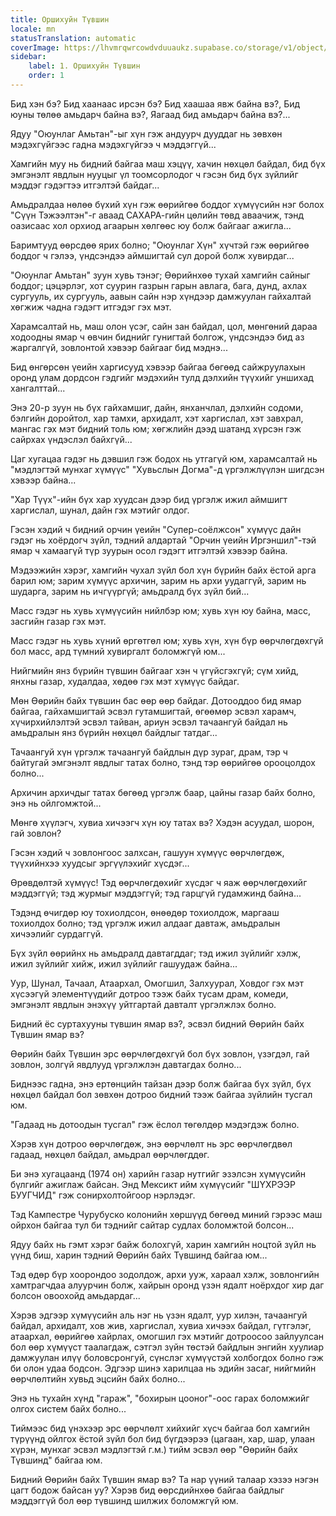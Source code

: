 ```yaml
---
title: Оршихуйн Түвшин
locale: mn
statusTranslation: automatic
coverImage: https://lhvmrqwrcowdvduuaukz.supabase.co/storage/v1/object/public/strapi-uploads/small_cover-tratado-de-psicologia-revolucionaria.webp-5e15e1cec4e0ebebcde5d7fc7565d8fd.webp
sidebar:
    label: 1. Оршихуйн Түвшин
    order: 1
---
```

Бид хэн бэ? Бид хаанаас ирсэн бэ? Бид хаашаа явж байна вэ?, Бид юуны төлөө амьдарч байна вэ?, Яагаад бид амьдарч байна вэ?...

Ядуу "Оюунлаг Амьтан"-ыг хүн гэж андуурч дууддаг нь зөвхөн мэдэхгүйгээс гадна мэдэхгүйгээ ч мэддэггүй...

Хамгийн муу нь бидний байгаа маш хэцүү, хачин нөхцөл байдал, бид бүх эмгэнэлт явдлын нууцыг үл тоомсорлодог ч гэсэн бид бүх зүйлийг мэддэг гэдэгтээ итгэлтэй байдаг...

Амьдралдаа нөлөө бүхий хүн гэж өөрийгөө боддог хүмүүсийн нэг болох "Сүүн Тэжээлтэн"-г аваад САХАРА-гийн цөлийн төвд аваачиж, тэнд оазисаас хол орхиод агаарын хөлгөөс юу болж байгааг ажигла...

Баримтууд өөрсдөө ярих болно; "Оюунлаг Хүн" хүчтэй гэж өөрийгөө боддог ч гэлээ, үндсэндээ аймшигтай сул дорой болж хувирдаг...

"Оюунлаг Амьтан" зуун хувь тэнэг; Өөрийнхөө тухай хамгийн сайныг боддог; цэцэрлэг, хот суурин газрын гарын авлага, бага, дунд, ахлах сургууль, их сургууль, аавын сайн нэр хүндээр дамжуулан гайхалтай хөгжиж чадна гэдэгт итгэдэг гэх мэт.

Харамсалтай нь, маш олон үсэг, сайн зан байдал, цол, мөнгөний дараа ходоодны ямар ч өвчин биднийг гунигтай болгож, үндсэндээ бид аз жаргалгүй, зовлонтой хэвээр байгааг бид мэднэ...

Бид өнгөрсөн үеийн харгисууд хэвээр байгаа бөгөөд сайжруулахын оронд улам дордсон гэдгийг мэдэхийн тулд дэлхийн түүхийг уншихад хангалттай...

Энэ 20-р зуун нь бүх гайхамшиг, дайн, янханчлал, дэлхийн содоми, бэлгийн доройтол, хар тамхи, архидалт, хэт харгислал, хэт завхрал, мангас гэх мэт бидний толь юм; хөгжлийн дээд шатанд хүрсэн гэж сайрхах үндэслэл байхгүй...

Цаг хугацаа гэдэг нь дэвшил гэж бодох нь утгагүй юм, харамсалтай нь "мэдлэгтэй мунхаг хүмүүс" "Хувьслын Догма"-д үргэлжлүүлэн шигдсэн хэвээр байна...

"Хар Түүх"-ийн бүх хар хуудсан дээр бид үргэлж ижил аймшигт харгислал, шунал, дайн гэх мэтийг олдог.

Гэсэн хэдий ч бидний орчин үеийн "Супер-соёлжсон" хүмүүс дайн гэдэг нь хоёрдогч зүйл, тэдний алдартай "Орчин үеийн Иргэншил"-тэй ямар ч хамаагүй түр зуурын осол гэдэгт итгэлтэй хэвээр байна.

Мэдээжийн хэрэг, хамгийн чухал зүйл бол хүн бүрийн байх ёстой арга барил юм; зарим хүмүүс архичин, зарим нь архи уудаггүй, зарим нь шударга, зарим нь ичгүүргүй; амьдралд бүх зүйл бий...

Масс гэдэг нь хувь хүмүүсийн нийлбэр юм; хувь хүн юу байна, масс, засгийн газар гэх мэт.

Масс гэдэг нь хувь хүний өргөтгөл юм; хувь хүн, хүн бүр өөрчлөгдөхгүй бол масс, ард түмний хувиргалт боломжгүй юм...

Нийгмийн янз бүрийн түвшин байгааг хэн ч үгүйсгэхгүй; сүм хийд, янхны газар, худалдаа, хөдөө гэх мэт хүмүүс байдаг.

Мөн Өөрийн байх түвшин бас өөр өөр байдаг. Дотооддоо бид ямар байгаа, гайхамшигтай эсвэл гутамшигтай, өгөөмөр эсвэл харамч, хүчирхийлэлтэй эсвэл тайван, ариун эсвэл тачаангуй байдал нь амьдралын янз бүрийн нөхцөл байдлыг татдаг...

Тачаангуй хүн үргэлж тачаангуй байдлын дүр зураг, драм, тэр ч байтугай эмгэнэлт явдлыг татах болно, тэнд тэр өөрийгөө орооцолдох болно...

Архичин архичдыг татах бөгөөд үргэлж баар, цайны газар байх болно, энэ нь ойлгомжтой...

Мөнгө хүүлэгч, хувиа хичээгч хүн юу татах вэ? Хэдэн асуудал, шорон, гай зовлон?

Гэсэн хэдий ч зовлонгоос залхсан, гашуун хүмүүс өөрчлөгдөж, түүхийнхээ хуудсыг эргүүлэхийг хүсдэг...

Өрөвдөлтэй хүмүүс! Тэд өөрчлөгдөхийг хүсдэг ч яаж өөрчлөгдөхийг мэддэггүй; тэд журмыг мэддэггүй; тэд гарцгүй гудамжинд байна...

Тэдэнд өчигдөр юу тохиолдсон, өнөөдөр тохиолдож, маргааш тохиолдох болно; тэд үргэлж ижил алдааг давтаж, амьдралын хичээлийг сурдаггүй.

Бүх зүйл өөрийнх нь амьдралд давтагддаг; тэд ижил зүйлийг хэлж, ижил зүйлийг хийж, ижил зүйлийг гашуудаж байна...

Уур, Шунал, Тачаал, Атаархал, Омогшил, Залхуурал, Ховдог гэх мэт хүсээгүй элементүүдийг дотроо тээж байх тусам драм, комеди, эмгэнэлт явдлын энэхүү уйтгартай давталт үргэлжлэх болно.

Бидний ёс суртахууны түвшин ямар вэ?, эсвэл бидний Өөрийн байх Түвшин ямар вэ?

Өөрийн байх Түвшин эрс өөрчлөгдөхгүй бол бүх зовлон, үзэгдэл, гай зовлон, золгүй явдлууд үргэлжлэн давтагдах болно...

Биднээс гадна, энэ ертөнцийн тайзан дээр болж байгаа бүх зүйл, бүх нөхцөл байдал бол зөвхөн дотроо бидний тээж байгаа зүйлийн тусгал юм.

"Гадаад нь дотоодын тусгал" гэж ёслол төгөлдөр мэдэгдэж болно.

Хэрэв хүн дотроо өөрчлөгдөж, энэ өөрчлөлт нь эрс өөрчлөгдвөл гадаад, нөхцөл байдал, амьдрал өөрчлөгддөг.

Би энэ хугацаанд (1974 он) харийн газар нутгийг эзэлсэн хүмүүсийн бүлгийг ажиглаж байсан. Энд Мексикт ийм хүмүүсийг "ШҮХРЭЭР БУУГЧИД" гэж сонирхолтойгоор нэрлэдэг.

Тэд Кампестре Чурубуско колонийн хөршүүд бөгөөд миний гэрээс маш ойрхон байгаа тул би тэднийг сайтар судлах боломжтой болсон...

Ядуу байх нь гэмт хэрэг байж болохгүй, харин хамгийн ноцтой зүйл нь үүнд биш, харин тэдний Өөрийн байх Түвшинд байгаа юм...

Тэд өдөр бүр хоорондоо зодолдож, архи ууж, хараал хэлж, зовлонгийн хамтрагчдаа алуурчин болж, хайрын оронд үзэн ядалт ноёрхдог хир даг болсон овоохойд амьдардаг...

Хэрэв эдгээр хүмүүсийн аль нэг нь үзэн ядалт, уур хилэн, тачаангуй байдал, архидалт, хов жив, харгислал, хувиа хичээх байдал, гүтгэлэг, атаархал, өөрийгөө хайрлах, омогшил гэх мэтийг дотроосоо зайлуулсан бол өөр хүмүүст таалагдаж, сэтгэл зүйн төстэй байдлын энгийн хуулиар дамжуулан илүү боловсронгуй, сүнслэг хүмүүстэй холбогдох болно гэж би олон удаа бодсон. Эдгээр шинэ харилцаа нь эдийн засаг, нийгмийн өөрчлөлтийн хувьд эцсийн байх болно...

Энэ нь тухайн хүнд "гараж", "бохирын цооног"-оос гарах боломжийг олгох систем байх болно...

Тиймээс бид үнэхээр эрс өөрчлөлт хийхийг хүсч байгаа бол хамгийн түрүүнд ойлгох ёстой зүйл бол бид бүгдээрээ (цагаан, хар, шар, улаан хүрэн, мунхаг эсвэл мэдлэгтэй г.м.) тийм эсвэл өөр "Өөрийн байх Түвшинд" байгаа юм.

Бидний Өөрийн байх Түвшин ямар вэ? Та нар үүний талаар хэзээ нэгэн цагт бодож байсан уу? Хэрэв бид өөрсдийнхөө байгаа байдлыг мэддэггүй бол өөр түвшинд шилжих боломжгүй юм.

